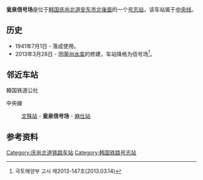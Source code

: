 {{expand|time=2014-05-19T03:57:22+00:00}}
{{朝鮮半島車站資訊
|公司色 = #0066b3
|文字色 = 
|站名 = 瓮泉信号场
|圖片 =Korail Jungang Line Ongcheon Station.jpg
|pxl = 
|圖片說明 =车站站舍
|車站編號 =
|前一站 = [[荣州站|荣州]]
|前一站距離 =17.8
|後一站距離 =13.3
|後一站 = [[安东站_(庆尚北道)|安东]]
|所屬路線 = [[中央线_(韩国)|中央线]]
|距離 = 206.1
|起點站 = [[清凉里站|清凉里]]
|諺文 = 옹천역
|朝鮮漢字 = 甕泉驛
|文觀部式 =Ongcheon-yeok 
|馬-賴式 =
|副站名 = 
|停站路線數 = 
|所屬公司 = [[韩国铁道公社|韩国铁道公社]]
|所在地 =[[庆尚北道|庆尚北道]][[安东市|安东市]][[北後面|北後面]]
|車站構造 = 地面车站
|月台配置 = 
|啟用年月日 =1941年7月1日 
|廢站年月日 = 
|上下車人次 =
|統計年度 =
|轉車 = 
|備註 = 
|全寬備註 = 
}}

'''瓮泉信号场'''是位于[[韩国|韩国]][[庆尚北道|庆尚北道]][[安东市|安东市]][[北後面|北後面]]的一个[[号志站|号志站]]，该车站属于[[中央线_(韩国)|中央线]]。

== 历史 ==
*1941年7月1日 - 落成使用。
*2013年3月28日 - 因[[荣州水库|荣州水库]]的修建，车站降格为信号场<ref>국토해양부 고시 제2013-147호(2013.03.14)</ref>。

== 邻近车站 ==
;韓国铁道公社
中央線
:[[文殊站_(庆尚北道)|文殊站]] - '''瓮泉信号场''' - [[麻仕站|麻仕站]]

== 参考资料 ==
{{reflist}}

{{中央线 (韩国)}}

[[Category:庆尚北道铁路车站|Category:庆尚北道铁路车站]]
[[Category:韩国铁路号志站|Category:韩国铁路号志站]]